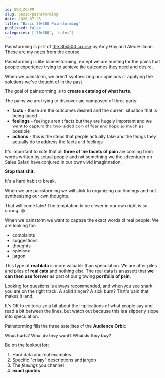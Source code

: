 ```yaml
---
id: SVHjZCaPM
slug: basic-painstorming
date: 2020-07-25
title: "Basic 30x500 Painstorming"
published: false
categories: ['30x500', 'notes']
---
```


Painstorming is part of [the 30x500 course](https://30x500.com/academy/) by Amy Hoy and Alex Hillman. These are my notes from the course

Painstorming is like blamestorming, except we are hunting for the pains that people experience trying to achieve the outcomes they need and desire.

When we painstorm, we aren't synthesizing our opinions or applying the solutions we've thought of in the past.

The goal of painstorming is to **create a catalog of what hurts**.

The pains we are trying to discover are composed of three parts:

* **facts** - these are the outcomes desired and the current situation that is being faced
* **feelings** - feelings aren't facts but they are hugely important and we want to capture the two-sided coin of fear and hope as much as possible
* **actions** - this is the steps that people actually take and the things they actually do to address the facts and feelings

It's important to note that all **three of the facets of pain** are coming from words written by actual people and not something we the adventurer on Sales Safari have conjured in our own vivid imaginnation.

**Stop that shit.**

It's a hard habit to break.

When we are painstorming we will stick to organizing our findings and not synthesizing our own thoughts.

That will come later! The temptation to be clever in our own right is so strong. 😅

When we painstorm we want to capture the exact words of real people. We are looking for:

* complaints
* suggestions
* thoughts
* opinions
* jargon

This type of **real data** is more valuable than speculation. We are after piles and piles of **real data** and nothing else. The real data is an assett that **we can then use forever** as part of our growing **portfolio of pain**.

Looking for questions is always recommended, and when you see snark you are on the right track. A solid zinger? A sick burn? That's pain that makes it land.

It's OK to editorialize a bit about the implications of what people say and read a bit between the lines, but watch out because this is a slipperly slope into speculation.

Painstorming fills the three satellites of the **Audience Orbit**:

What hurts? What do they want? What do they buy?

Be on the lookout for:

1. Hard data and real examples
1. Specific "crispy" descriptions and jargon
1. The _feelings_ you channel
1. **exact quotes**

